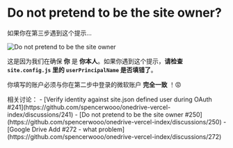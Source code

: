 
# Do not pretend to be the site owner?

如果你在第三步遇到这个提示…

![Do not pretend to be the site owner](../_images/faqs/dont-pretend-to-be-site-owner.png)

这是因为我们在确保 **你** 是 **你本人**。如果你遇到这个提示，**请检查 `site.config.js` 里的 `userPrincipalName` 是否填错了**。

你填写的账户必须与你在第二步中登录的微软账户 **完全一致** ！😡

<Callout emoji="💬">
相关讨论：
- [Verify identity against site.json defined user during OAuth #241](https://github.com/spencerwooo/onedrive-vercel-index/discussions/241)
- [Do not pretend to be the site owner #250](https://github.com/spencerwooo/onedrive-vercel-index/discussions/250)
- [Google Drive Add #272 - what problem](https://github.com/spencerwooo/onedrive-vercel-index/discussions/272)

</Callout>
